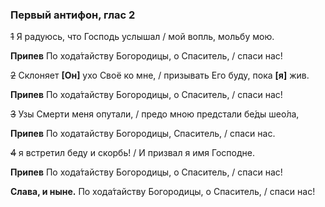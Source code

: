 ### Первый антифон, глас 2

~~1~~ Я радуюсь, что Господь услышал /  мой вопль, мольбу мою.

**Припев** По хода́тайству Богородицы, о Спаситель, / спаси нас!

~~2~~ Склоняет **[**Он**]** ухо Своё ко мне, / призывать Его буду, пока **[**я**]** жив.

**Припев** По хода́тайству Богородицы, о Спаситель, / спаси нас!

~~3~~ Узы Смерти меня опутали, / предо мною предстали бе́ды шео́ла,

**Припев** По ходатайству Богородицы, Спаситель, / спаси нас.

~~4~~ я встретил беду и скорбь! / И призвал я имя Господне.

**Припев** По хода́тайству Богородицы, о Спаситель, / спаси нас!

**Слава, и ныне.** По хода́тайству Богородицы, о Спаситель, / спаси нас!
